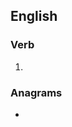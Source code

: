 ==English==

===Verb===
{{head|en|present participle}}

# {{present participle of|salve|lang=en|nocat=1}}

===Anagrams===
* {{anagrams|en|a=agilnsv|Galvins|Glavins|lavings|slaving}}